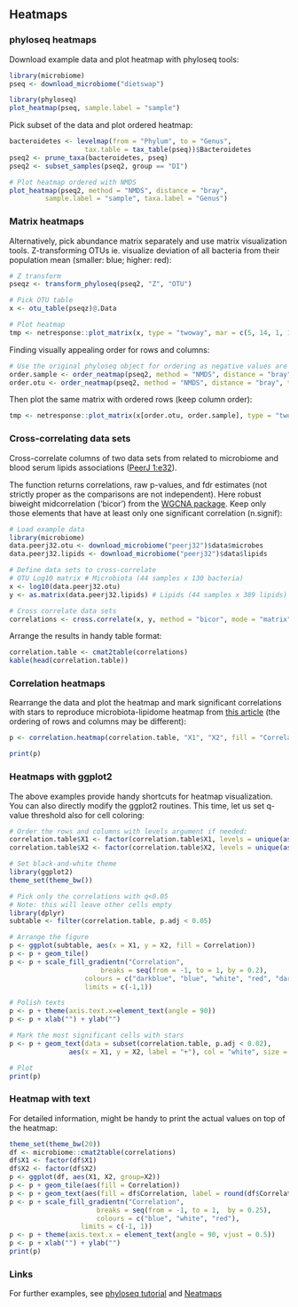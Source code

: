 ## Heatmaps

### phyloseq heatmaps

Download example data and plot heatmap with phyloseq tools:

```r
library(microbiome)
pseq <- download_microbiome("dietswap")

library(phyloseq)
plot_heatmap(pseq, sample.label = "sample")
```

Pick subset of the data and plot ordered heatmap:

```r
bacteroidetes <- levelmap(from = "Phylum", to = "Genus",
	      	 	   tax.table = tax_table(pseq))$Bacteroidetes
pseq2 <- prune_taxa(bacteroidetes, pseq)
pseq2 <- subset_samples(pseq2, group == "DI")

# Plot heatmap ordered with NMDS
plot_heatmap(pseq2, method = "NMDS", distance = "bray",
	     sample.label = "sample", taxa.label = "Genus")
```


### Matrix heatmaps

Alternatively, pick abundance matrix separately and use matrix
visualization tools. Z-transforming OTUs ie. visualize deviation of
all bacteria from their population mean (smaller: blue; higher: red):

```r
# Z transform
pseqz <- transform_phyloseq(pseq2, "Z", "OTU")

# Pick OTU table
x <- otu_table(pseqz)@.Data

# Plot heatmap
tmp <- netresponse::plot_matrix(x, type = "twoway", mar = c(5, 14, 1, 1))
```

Finding visually appealing order for rows and columns:

```r
# Use the original phyloseq object for ordering as negative values are not allowed
order.sample <- order_neatmap(pseq2, method = "NMDS", distance = "bray", target = "sites", first = NULL) 
order.otu <- order_neatmap(pseq2, method = "NMDS", distance = "bray", target = "species", first = NULL)
```

Then plot the same matrix with ordered rows (keep column order):

```r
tmp <- netresponse::plot_matrix(x[order.otu, order.sample], type = "twoway", mar = c(5, 12, 1, 1))
```


### Cross-correlating data sets

Cross-correlate columns of two data sets from related to microbiome and blood serum lipids associations ([PeerJ 1:e32](https://peerj.com/articles/32/)).

The function returns correlations, raw p-values, and fdr estimates (not strictly proper as the comparisons are not independent). Here robust biweight midcorrelation ('bicor') from the [WGCNA package](http://labs.genetics.ucla.edu/horvath/CoexpressionNetwork/Rpackages/WGCNA/). Keep only those elements that have at least only one significant correlation (n.signif):

```r
# Load example data 
library(microbiome)
data.peerj32.otu <- download_microbiome("peerj32")$data$microbes
data.peerj32.lipids <- download_microbiome("peerj32")$data$lipids

# Define data sets to cross-correlate
# OTU Log10 matrix # Microbiota (44 samples x 130 bacteria)
x <- log10(data.peerj32.otu)
y <- as.matrix(data.peerj32.lipids) # Lipids (44 samples x 389 lipids)

# Cross correlate data sets
correlations <- cross.correlate(x, y, method = "bicor", mode = "matrix", p.adj.threshold = 0.05, n.signif = 1)
```

Arrange the results in handy table format: 

```r
correlation.table <- cmat2table(correlations)
kable(head(correlation.table))
```

### Correlation heatmaps

Rearrange the data and plot the heatmap and mark significant correlations with stars to reproduce microbiota-lipidome heatmap from [this article](https://peerj.com/articles/32/) (the ordering of rows and columns may be different): 

```r
p <- correlation.heatmap(correlation.table, "X1", "X2", fill = "Correlation", star = "p.adj", p.adj.threshold = 0.05) 
```
```r
print(p)
```


### Heatmaps with ggplot2

The above examples provide handy shortcuts for heatmap visualization. You can also directly modify the ggplot2 routines. This time, let us set q-value threshold also for cell coloring: 

```r
# Order the rows and columns with levels argument if needed:
correlation.table$X1 <- factor(correlation.table$X1, levels = unique(as.character(correlation.table$X1)))
correlation.table$X2 <- factor(correlation.table$X2, levels = unique(as.character(correlation.table$X2)))

# Set black-and-white theme
library(ggplot2)
theme_set(theme_bw())

# Pick only the correlations with q<0.05
# Note: this will leave other cells empty
library(dplyr)
subtable <- filter(correlation.table, p.adj < 0.05)

# Arrange the figure
p <- ggplot(subtable, aes(x = X1, y = X2, fill = Correlation))
p <- p + geom_tile() 
p <- p + scale_fill_gradientn("Correlation", 
       	 		       breaks = seq(from = -1, to = 1, by = 0.2), 
			       colours = c("darkblue", "blue", "white", "red", "darkred"), 
			       limits = c(-1,1)) 

# Polish texts
p <- p + theme(axis.text.x=element_text(angle = 90))
p <- p + xlab("") + ylab("")

# Mark the most significant cells with stars
p <- p + geom_text(data = subset(correlation.table, p.adj < 0.02), 
       	 	   aes(x = X1, y = X2, label = "+"), col = "white", size = 5)

# Plot
print(p)
```

### Heatmap with text

For detailed information, might be handy to print the actual values on
top of the heatmap:

```r
theme_set(theme_bw(20))
df <- microbiome::cmat2table(correlations)
df$X1 <- factor(df$X1)
df$X2 <- factor(df$X2)
p <- ggplot(df, aes(X1, X2, group=X2)) 
p <- p + geom_tile(aes(fill = Correlation)) 
p <- p + geom_text(aes(fill = df$Correlation, label = round(df$Correlation, 1)), size = 2) 
p <- p + scale_fill_gradientn("Correlation", 
       	 		      breaks = seq(from = -1, to = 1,  by = 0.25), 
       	 		      colours = c("blue", "white", "red"), 
			      limits = c(-1, 1))
p <- p + theme(axis.text.x = element_text(angle = 90, vjust = 0.5)) 
p <- p + xlab("") + ylab("")
print(p)
```

### Links

For further examples, see [phyloseq tutorial](http://joey711.github.io/phyloseq/plot_heatmap-examples.html) and [Neatmaps](http://www.biomedcentral.com/1471-2105/11/45)
